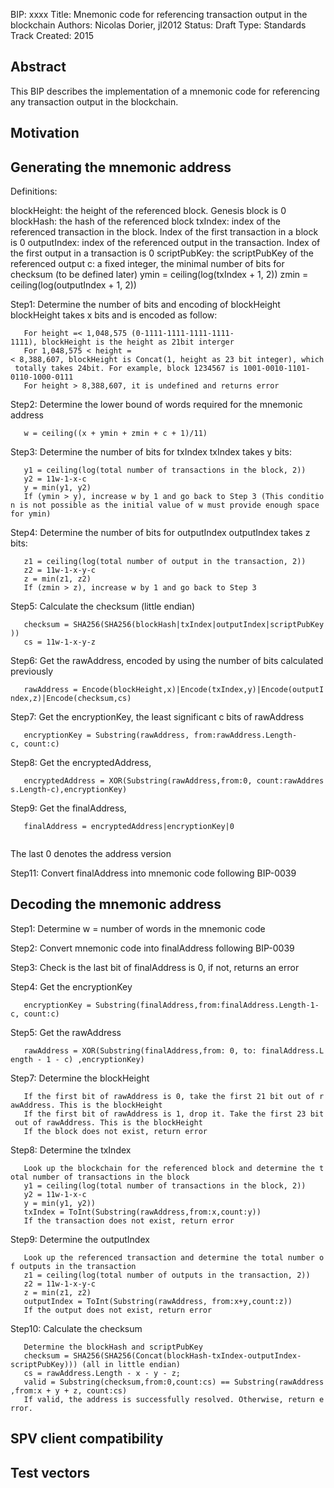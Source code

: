 BIP: xxxx
Title: Mnemonic code for referencing transaction output in the blockchain
Authors: Nicolas Dorier, jl2012
Status: Draft
Type: Standards Track
Created: 2015

==Abstract==

This BIP describes the implementation of a mnemonic code for referencing any transaction output in the blockchain.

==Motivation==

==Generating the mnemonic address==

Definitions:

blockHeight: the height of the referenced block. Genesis block is 0
blockHash: the hash of the referenced block
txIndex: index of the referenced transaction in the block. Index of the first transaction in a block is 0
outputIndex: index of the referenced output in the transaction. Index of the first output in a transaction is 0
scriptPubKey: the scriptPubKey of the referenced output
c: a fixed integer, the minimal number of bits for checksum (to be defined later)
ymin = ceiling(log(txIndex + 1, 2))
zmin = ceiling(log(outputIndex + 1, 2))

Step1: Determine the number of bits and encoding of blockHeight
blockHeight takes x bits and is encoded as follow:

    For height =< 1,048,575 (0-1111-1111-1111-1111-1111), blockHeight is the height as 21bit interger
    For 1,048,575 < height =< 8,388,607, blockHeight is Concat(1, height as 23 bit integer), which totally takes 24bit. For example, block 1234567 is 1001-0010-1101-0110-1000-0111
    For height > 8,388,607, it is undefined and returns error


Step2: Determine the lower bound of words required for the mnemonic address

    w = ceiling((x + ymin + zmin + c + 1)/11)


Step3: Determine the number of bits for txIndex
txIndex takes y bits:

    y1 = ceiling(log(total number of transactions in the block, 2))
    y2 = 11w-1-x-c
    y = min(y1, y2)
    If (ymin > y), increase w by 1 and go back to Step 3 (This condition is not possible as the initial value of w must provide enough space for ymin)


Step4: Determine the number of bits for outputIndex
outputIndex takes z bits:

    z1 = ceiling(log(total number of output in the transaction, 2))
    z2 = 11w-1-x-y-c
    z = min(z1, z2)
    If (zmin > z), increase w by 1 and go back to Step 3


Step5: Calculate the checksum (little endian)

    checksum = SHA256(SHA256(blockHash|txIndex|outputIndex|scriptPubKey))
    cs = 11w-1-x-y-z


Step6: Get the rawAddress, encoded by using the number of bits calculated previously  

	rawAddress = Encode(blockHeight,x)|Encode(txIndex,y)|Encode(outputIndex,z)|Encode(checksum,cs)

Step7: Get the encryptionKey,  the least significant c bits of rawAddress

	encryptionKey = Substring(rawAddress, from:rawAddress.Length-c, count:c)

Step8: Get the encryptedAddress,

	encryptedAddress = XOR(Substring(rawAddress,from:0, count:rawAddress.Length-c),encryptionKey)

Step9: Get the finalAddress,

	finalAddress = encryptedAddress|encryptionKey|0
	
The last 0 denotes the address version

Step11: Convert finalAddress into mnemonic code following BIP-0039

==Decoding the mnemonic address==

Step1: Determine w = number of words in the mnemonic code

Step2: Convert mnemonic code into finalAddress following BIP-0039

Step3: Check is the last bit of finalAddress is 0, if not, returns an error

Step4: Get the encryptionKey

	encryptionKey = Substring(finalAddress,from:finalAddress.Length-1-c, count:c)

Step5: Get the rawAddress

	rawAddress = XOR(Substring(finalAddress,from: 0, to: finalAddress.Length - 1 - c) ,encryptionKey)

Step7: Determine the blockHeight

    If the first bit of rawAddress is 0, take the first 21 bit out of rawAddress. This is the blockHeight
    If the first bit of rawAddress is 1, drop it. Take the first 23 bit out of rawAddress. This is the blockHeight
    If the block does not exist, return error

Step8: Determine the txIndex

    Look up the blockchain for the referenced block and determine the total number of transactions in the block
    y1 = ceiling(log(total number of transactions in the block, 2))
    y2 = 11w-1-x-c
    y = min(y1, y2))
    txIndex = ToInt(Substring(rawAddress,from:x,count:y))
    If the transaction does not exist, return error


Step9: Determine the outputIndex

    Look up the referenced transaction and determine the total number of outputs in the transaction
    z1 = ceiling(log(total number of outputs in the transaction, 2))
    z2 = 11w-1-x-y-c
    z = min(z1, z2)
    outputIndex = ToInt(Substring(rawAddress, from:x+y,count:z))
    If the output does not exist, return error


Step10: Calculate the checksum

    Determine the blockHash and scriptPubKey
    checksum = SHA256(SHA256(Concat(blockHash-txIndex-outputIndex-scriptPubKey))) (all in little endian)
	cs = rawAddress.Length - x - y - z;
	valid = Substring(checksum,from:0,count:cs) == Substring(rawAddress,from:x + y + z, count:cs)
    If valid, the address is successfully resolved. Otherwise, return error.


==SPV client compatibility==

==Test vectors==